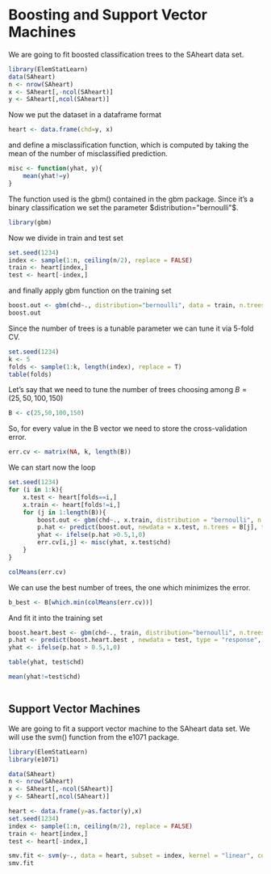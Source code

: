 # Boosting and Support Vector Machines

We are going to fit boosted classification trees to the SAheart data set.

```R
library(ElemStatLearn)
data(SAheart)
n <- nrow(SAheart)
x <- SAheart[,-ncol(SAheart)]
y <- SAheart[,ncol(SAheart)]
```
Now we put the dataset in a dataframe format
```R
heart <- data.frame(chd=y, x)
```
and define a misclassification function, which is computed by taking the mean of the number of misclassified prediction.
```R
misc <- function(yhat, y){
    mean(yhat!=y)
}
```

The function used is the gbm() contained in the gbm package. Since it's a binary classification we set the parameter $distribution="bernoulli"$.

```R
library(gbm)
```
Now we divide in train and test set
```R
set.seed(1234)
index <- sample(1:n, ceiling(n/2), replace = FALSE)
train <- heart[index,]
test <- heart[-index,]
```
and finally apply gbm function on the training set
```R
boost.out <- gbm(chd~., distribution="bernoulli", data = train, n.trees = 50, interaction.depth = 1, bag.fraction = 1)
boost.out
```
Since the number of trees is a tunable parameter we can tune it via 5-fold CV. 

```R
set.seed(1234)
k <- 5 
folds <- sample(1:k, length(index), replace = T)
table(folds)
```

Let's say that we need to tune the number of trees choosing among $B=(25,50,100,150)$

```R
B <- c(25,50,100,150)
```
So, for every value in the B vector we need to store the cross-validation error.
```R
err.cv <- matrix(NA, k, length(B))
```

We can start now the loop
```R
set.seed(1234)
for (i in 1:k){
    x.test <- heart[folds==i,]
    x.train <- heart[folds!=i,]
    for (j in 1:length(B)){
        boost.out <- gbm(chd~., x.train, distribution = "bernoulli", n.trees = B[j], interaction.depth = 1, bag.fraction = 1)
        p.hat <- predict(boost.out, newdata = x.test, n.trees = B[j], type="response")
        yhat <- ifelse(p.hat >0.5,1,0)
        err.cv[i,j] <- misc(yhat, x.test$chd)
    }
}
```
```R
colMeans(err.cv)
```

We can use the best number of trees, the one which minimizes the error.
```R
b_best <- B[which.min(colMeans(err.cv))]
```
And fit it into the training set
```R
boost.heart.best <- gbm(chd~., train, distribution="bernoulli", n.trees = b_best, interaction.depth = 1, bag.fraction=1)
p.hat <- predict(boost.heart.best , newdata = test, type = "response", n.trees= b_best)
yhat <- ifelse(p.hat > 0.5,1,0)

table(yhat, test$chd)
```
```R
mean(yhat!=test$chd)
```
```R

```

## Support Vector Machines

We are going to fit a support vector machine to the SAheart data set. We will use the svm() function from the e1071 package. 

```R
library(ElemStatLearn)
library(e1071)
```
```R
data(SAheart)
n <- nrow(SAheart)
x <- SAheart[,-ncol(SAheart)]
y <- SAheart[,ncol(SAheart)]
```
```R
heart <- data.frame(y=as.factor(y),x)
set.seed(1234)
index <- sample(1:n, ceiling(n/2), replace = FALSE)
train <- heart[index,]
test <- heart[-index,]
```
```R
smv.fit <- svm(y~., data = heart, subset = index, kernel = "linear", cost = 10)
smv.fit
```
```R

```
```R

```
```R

```
```R

```
```R

```
```R

```
```R

```
```R

```
```R

```
```R

```
```R

```
```R

```
```R

```
```R

```
```R

```
```R

```
```R

```
```R

```
```R

```